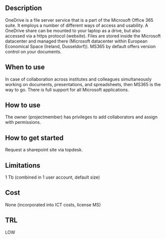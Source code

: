## Description

OneDrive is a file server service that is a part of the Microsoft Office 365 suite. It employs a number of different ways of access and usability. A OneDrive share can be mounted to your laptop as a drive, but also accessed via a https protocol (website). Files are stored inside the Microsoft datacenter and managed there (Microsoft datacenter within European Economical Space (Ireland, Dusseldorf)). MS365 by default offers version control on your documents.

## When to use

In case of collaboration across institutes and colleagues simultaneously working on documents, presentations, and spreadsheets, then MS365 is the way to go. There is full support for all Microsoft applications.

## How to use

The owner (projectmember) has privileges to add collaborators and assign with permissions. 

## How to get started

Request a sharepoint site via topdesk.

## Limitations

1 Tb (combined in 1 user account, default size)

## Cost

None (incorporated into ICT costs, license MS)

## TRL

LOW 

